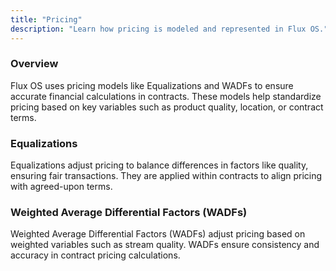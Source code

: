 ```yaml
---
title: "Pricing"
description: "Learn how pricing is modeled and represented in Flux OS."
---
```


### Overview

Flux OS uses pricing models like Equalizations and WADFs to ensure accurate financial calculations in contracts. These models help standardize pricing based on key variables such as product quality, location, or contract terms.

### Equalizations

Equalizations adjust pricing to balance differences in factors like quality, ensuring fair transactions. They are applied within contracts to align pricing with agreed-upon terms.

### Weighted Average Differential Factors (WADFs)

Weighted Average Differential Factors (WADFs) adjust pricing based on weighted variables such as stream quality. WADFs ensure consistency and accuracy in contract pricing calculations.
